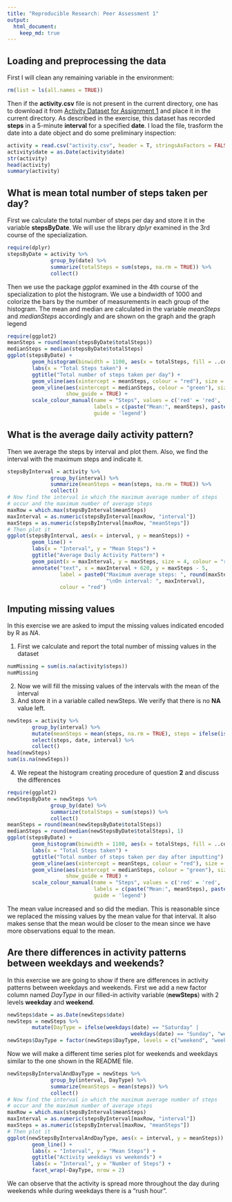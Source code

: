```yaml
---
title: "Reproducible Research: Peer Assessment 1"
output: 
  html_document:
    keep_md: true
---
```



## Loading and preprocessing the data

First I will clean any remaining variable in the environment:
```r
rm(list = ls(all.names = TRUE))
```
Then if the **activity.csv** file is not present in the current directory, one has to download it from [Activity Dataset for Assignment 1](https://d396qusza40orc.cloudfront.net/repdata%2Fdata%2Factivity.zip) and place it in the current directory.
As described in the exercise, this dataset has recorded **steps** in a 5-minute **interval** for a specified **date**.
I load the file, trasform the date into a date object and do some preliminary inspection:
```r
activity = read.csv("activity.csv", header = T, stringsAsFactors = FALSE)
activity$date = as.Date(activity$date)
str(activity)
head(activity)
summary(activity)
```


## What is mean total number of steps taken per day?

First we calculate the total number of steps per day and store it in the variable **stepsByDate**. We will use the library *dplyr* examined in the 3rd course of the specialization.
```r
require(dplyr)
stepsByDate = activity %>% 
              group_by(date) %>% 
              summarize(totalSteps = sum(steps, na.rm = TRUE)) %>% 
              collect()
```
Then we use the package *ggplot* examined in the 4th course of the specialization to plot the histogram.
We use a bindwidth of 1000 and colorize the bars by the number of measurements in each group of the histogram.
The mean and median are calculated in the variable *meanSteps* and *medianSteps* accordingly and are shown on the graph and the graph legend
```r
require(ggplot2)
meanSteps = round(mean(stepsByDate$totalSteps))
medianSteps = median(stepsByDate$totalSteps)
ggplot(stepsByDate) + 
        geom_histogram(binwidth = 1100, aes(x = totalSteps, fill = ..count..)) + 
        labs(x = "Total Steps taken") + 
        ggtitle("Total number of steps taken per day") + 
        geom_vline(aes(xintercept = meanSteps, colour = "red"), size = 2, linetype = "longdash") + 
        geom_vline(aes(xintercept = medianSteps, colour = "green"), size = 2, linetype = "longdash", 
                   show_guide = TRUE) + 
        scale_colour_manual(name = "Steps", values = c('red' = 'red', 'green' = 'green'), 
                            labels = c(paste("Mean:", meanSteps), paste("Median:", medianSteps)), 
                            guide = 'legend')
```

## What is the average daily activity pattern?

Then we average the steps by interval and plot them.
Also, we find the interval with the maximum steps and indicate it.

```r
stepsByInterval = activity %>% 
              group_by(interval) %>% 
              summarize(meanSteps = mean(steps, na.rm = TRUE)) %>% 
              collect()
# Now find the interval in which the maximum average number of steps 
# occur and the maximum number of average steps
maxRow = which.max(stepsByInterval$meanSteps)
maxInterval = as.numeric(stepsByInterval[maxRow, "interval"])
maxSteps = as.numeric(stepsByInterval[maxRow, "meanSteps"])
# Then plot it
ggplot(stepsByInterval, aes(x = interval, y = meanSteps)) + 
        geom_line() + 
        labs(x = "Interval", y = "Mean Steps") + 
        ggtitle("Average Daily Activity Pattern") + 
        geom_point(x = maxInterval, y = maxSteps, size = 4, colour = "red") + 
        annotate("text", x = maxInterval + 620, y = maxSteps - 5, 
                 label = paste0("Maximum average steps: ", round(maxSteps, 1), 
                                "\nOn interval: ", maxInterval), 
                 colour = "red") 
```

## Imputing missing values

In this exercise we are asked to imput the missing values indicated encoded by R as *NA*.

1. First we calculate and report the total number of missing values in the dataset
```r
numMissing = sum(is.na(activity$steps))
numMissing
```
2. Now we will fill the missing values of the intervals with the mean of the interval
3. And store it in a variable called newSteps. We verify that there is no **NA** value left.
```r
newSteps = activity %>% 
        group_by(interval) %>% 
        mutate(meanSteps = mean(steps, na.rm = TRUE), steps = ifelse(is.na(steps), meanSteps, steps)) %>% 
        select(steps, date, interval) %>% 
        collect()
head(newSteps)
sum(is.na(newSteps))
```

4. We repeat the histogram creating procedure of question **2** and discuss the differences

```r
require(ggplot2)
newStepsByDate = newSteps %>% 
              group_by(date) %>% 
              summarize(totalSteps = sum(steps)) %>% 
              collect()
meanSteps = round(mean(newStepsByDate$totalSteps))
medianSteps = round(median(newStepsByDate$totalSteps), 1)
ggplot(stepsByDate) + 
        geom_histogram(binwidth = 1100, aes(x = totalSteps, fill = ..count..)) + 
        labs(x = "Total Steps taken") + 
        ggtitle("Total number of steps taken per day after imputting") + 
        geom_vline(aes(xintercept = meanSteps, colour = "red"), size = 2) + 
        geom_vline(aes(xintercept = medianSteps, colour = "green"), size = 2, linetype = "longdash", 
                   show_guide = TRUE) + 
        scale_colour_manual(name = "Steps", values = c('red' = 'red', 'green' = 'green'), 
                            labels = c(paste("Mean:", meanSteps), paste("Median:", medianSteps)), 
                            guide = 'legend')
```

The mean value increased and so did the median. This is reasonable since we replaced the missing values by the mean value for that interval. It also makes sense that the mean would be closer to the mean since we have more observations equal to the mean.

## Are there differences in activity patterns between weekdays and weekends?

In this exercise we are going to show if there are differences in activity patterns between weekdays and weekends.
First we add a new factor column named *DayType* in our filled-in activity variable (**newSteps**) with 2 levels **weekday** and **weekend**.
```r
newSteps$date = as.Date(newSteps$date)
newSteps = newSteps %>% 
        mutate(DayType = ifelse(weekdays(date) == "Saturday" | 
                                        weekdays(date) == "Sunday", "weekend", "weekday")) 
newSteps$DayType = factor(newSteps$DayType, levels = c("weekend", "weekday"))
```

Now we will make a different time series plot for weekends and weekdays similar to the one shown in the README file.
```r
newStepsByIntervalAndDayType = newSteps %>% 
              group_by(interval, DayType) %>% 
              summarize(meanSteps = mean(steps)) %>% 
              collect()
# Now find the interval in which the maximum average number of steps 
# occur and the maximum number of average steps
maxRow = which.max(stepsByInterval$meanSteps)
maxInterval = as.numeric(stepsByInterval[maxRow, "interval"])
maxSteps = as.numeric(stepsByInterval[maxRow, "meanSteps"])
# Then plot it
ggplot(newStepsByIntervalAndDayType, aes(x = interval, y = meanSteps)) + 
        geom_line() + 
        labs(x = "Interval", y = "Mean Steps") + 
        ggtitle("Activity weekdays vs weekends") + 
        labs(x = "Interval", y = "Number of Steps") +
        facet_wrap(~DayType, nrow = 2)
```

We can observe that the activity is spread more throughout the day during weekends while during weekdays there is a "rush hour".

